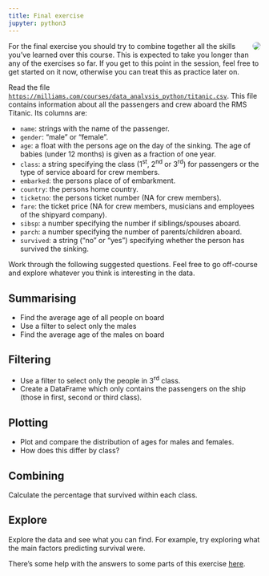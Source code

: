 ```yaml
---
title: Final exercise
jupyter: python3
---
```




<img style="float:right; border-radius: 10px;" src="titanic.jpg"/>For the final exercise you should try to combine together all the skills you've learned over this course. This is expected to take you longer than any of the exercises so far. If you get to this point in the session, feel free to get started on it now, otherwise you can treat this as practice later on.

Read the file [`https://milliams.com/courses/data_analysis_python/titanic.csv`](https://milliams.com/courses/data_analysis_python/titanic.csv). This file contains information about all the passengers and crew aboard the RMS Titanic. Its columns are:

- `name`: strings with the name of the passenger.
- `gender`: "male" or "female".
- `age`: a float with the persons age on the day of the sinking. The age of babies (under 12 months) is given as a fraction of one year.
- `class`: a string specifying the class (1<sup>st</sup>, 2<sup>nd</sup> or 3<sup>rd</sup>) for passengers or the type of service aboard for crew members.
- `embarked`: the persons place of of embarkment.
- `country`: the persons home country.
- `ticketno`: the persons ticket number (NA for crew members).
- `fare`: the ticket price (NA for crew members, musicians and employees of the shipyard company).
- `sibsp`: a number specifying the number if siblings/spouses aboard.
- `parch`: a number specifying the number of parents/children aboard.
- `survived`: a string ("no" or "yes") specifying whether the person has survived the sinking.

Work through the following suggested questions. Feel free to go off-course and explore whatever you think is interesting in the data.

## Summarising

- Find the average age of all people on board
- Use a filter to select only the males
- Find the average age of the males on board

## Filtering

- Use a filter to select only the people in 3<sup>rd</sup> class.
- Create a DataFrame which only contains the passengers on the ship (those in first, second or third class).

## Plotting

- Plot and compare the distribution of ages for males and females.
- How does this differ by class?

## Combining

Calculate the percentage that survived within each class.

## Explore

Explore the data and see what you can find. For example, try exploring what the main factors predicting survival were.

There's some help with the answers to some parts of this exercise [here](answer_final_exercise.ipynb).

